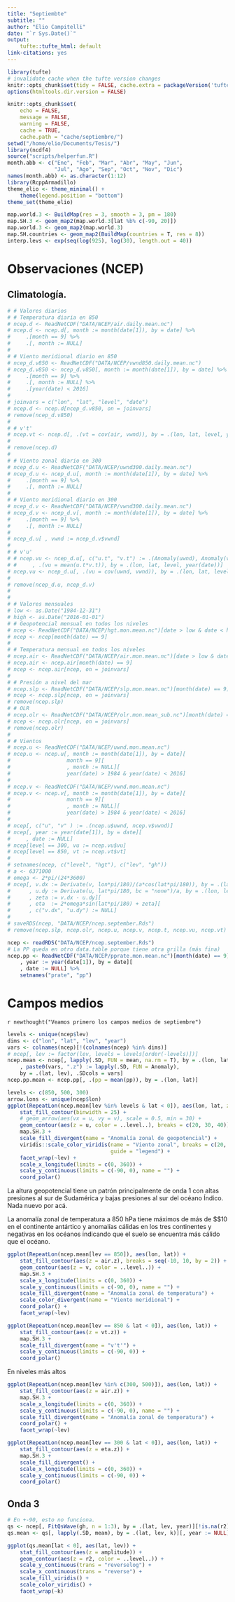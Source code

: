 ```yaml
---
title: "Septiembte"
subtitle: ""
author: "Elio Campitelli"
date: "`r Sys.Date()`"
output:
    tufte::tufte_html: default
link-citations: yes
---
```


```r
library(tufte)
# invalidate cache when the tufte version changes
knitr::opts_chunk$set(tidy = FALSE, cache.extra = packageVersion('tufte'))
options(htmltools.dir.version = FALSE)

knitr::opts_chunk$set(
    echo = FALSE,
    message = FALSE,
    warning = FALSE,
    cache = TRUE,
    cache.path = "cache/septiembre/")
setwd("/home/elio/Documents/Tesis/")
library(ncdf4)
source("scripts/helperfun.R")
month.abb <- c("Ene", "Feb", "Mar", "Abr", "May", "Jun",
               "Jul", "Ago", "Sep", "Oct", "Nov", "Dic")
names(month.abb) <- as.character(1:12)
library(RcppArmadillo)
theme_elio <- theme_minimal() +
    theme(legend.position = "bottom")
theme_set(theme_elio)

map.world.3 <- BuildMap(res = 3, smooth = 3, pm = 180)
map.SH.3 <- geom_map2(map.world.3[lat %b% c(-90, 20)])
map.world.3 <- geom_map2(map.world.3)
map.SH.countries <- geom_map2(BuildMap(countries = T, res = 8))
interp.levs <- exp(seq(log(925), log(30), length.out = 40))
```


# Observaciones (NCEP)

## Climatología.


```r
# # Valores diarios
# # Temperatura diaria en 850
# ncep.d <- ReadNetCDF("DATA/NCEP/air.daily.mean.nc")
# ncep.d <- ncep.d[, month := month(date[1]), by = date] %>%
#     .[month == 9] %>%
#     .[, month := NULL]
# 
# # Viento meridional diario en 850
# ncep_d.v850 <- ReadNetCDF("DATA/NCEP/vwnd850.daily.mean.nc")
# ncep_d.v850 <- ncep_d.v850[, month := month(date[1]), by = date] %>%
#     .[month == 9] %>%
#     .[, month := NULL] %>%
#     .[year(date) < 2016]
# 
# joinvars = c("lon", "lat", "level", "date")
# ncep.d <- ncep.d[ncep_d.v850, on = joinvars]
# remove(ncep_d.v850)
# 
# # v't'
# ncep.vt <- ncep.d[, .(vt = cov(air, vwnd)), by = .(lon, lat, level, year(date))]
# 
# remove(ncep.d)
# 
# # Viento zonal diario en 300
# ncep_d.u <- ReadNetCDF("DATA/NCEP/uwnd300.daily.mean.nc")
# ncep_d.u <- ncep_d.u[, month := month(date[1]), by = date] %>%
#     .[month == 9] %>%
#     .[, month := NULL]
# 
# # Viento meridional diario en 300
# ncep_d.v <- ReadNetCDF("DATA/NCEP/vwnd300.daily.mean.nc")
# ncep_d.v <- ncep_d.v[, month := month(date[1]), by = date] %>%
#     .[month == 9] %>%
#     .[, month := NULL]
# 
# ncep_d.u[ , vwnd := ncep_d.v$vwnd]
# 
# # v'u'
# # ncep.vu <- ncep_d.u[, c("u.t", "v.t") := .(Anomaly(uwnd), Anomaly(vwnd)), by = .(lon, lat, level)][
# #     , .(vu = mean(u.t*v.t)), by = .(lon, lat, level, year(date))]
# ncep.vu <- ncep_d.u[, .(vu = cov(uwnd, vwnd)), by = .(lon, lat, level, year(date))]
# 
# remove(ncep_d.u, ncep_d.v)
# 
# 
# # Valores mensuales
# low <- as.Date("1984-12-31")
# high <- as.Date("2016-01-01")
# # Geopotencial mensual en todos los niveles
# ncep <- ReadNetCDF("DATA/NCEP/hgt.mon.mean.nc")[date > low & date < high]
# ncep <- ncep[month(date) == 9]
# 
# # Temperatura mensual en todos los niveles
# ncep.air <- ReadNetCDF("DATA/NCEP/air.mon.mean.nc")[date > low & date < high]
# ncep.air <- ncep.air[month(date) == 9]
# ncep <- ncep.air[ncep, on = joinvars]
# 
# # Presión a nivel del mar
# ncep.slp <- ReadNetCDF("DATA/NCEP/slp.mon.mean.nc")[month(date) == 9][, level := 1000]
# ncep <- ncep.slp[ncep, on = joinvars]
# remove(ncep.slp)
# # OLR
# ncep.olr <- ReadNetCDF("DATA/NCEP/olr.mon.mean_sub.nc")[month(date) == 9][, level := 10]
# ncep <- ncep.olr[ncep, on = joinvars]
# remove(ncep.olr)
# 
# # Vientos
# ncep.u <- ReadNetCDF("DATA/NCEP/uwnd.mon.mean.nc")
# ncep.u <- ncep.u[, month := month(date[1]), by = date][
#                  month == 9][
#                  , month := NULL][
#                  year(date) > 1984 & year(date) < 2016]
# 
# ncep.v <- ReadNetCDF("DATA/NCEP/vwnd.mon.mean.nc")
# ncep.v <- ncep.v[, month := month(date[1]), by = date][
#                  month == 9][
#                  , month := NULL][
#                  year(date) > 1984 & year(date) < 2016]
# 
# ncep[, c("u", "v" ) := .(ncep.u$uwnd, ncep.v$vwnd)]
# ncep[, year := year(date[1]), by = date][
#     , date := NULL]
# ncep[level == 300, vu := ncep.vu$vu]
# ncep[level == 850, vt := ncep.vt$vt]
# 
# setnames(ncep, c("level", "hgt"), c("lev", "gh"))
# a <- 6371000
# omega <- 2*pi/(24*3600)
# ncep[, v.dx := Derivate(v, lon*pi/180)/(a*cos(lat*pi/180)), by = .(lat, lev, year)][
#      , u.dy := Derivate(u, lat*pi/180, bc = "none")/a, by = .(lon, lev, year)][
#      , zeta := v.dx - u.dy][
#      , eta  := 2*omega*sin(lat*pi/180) + zeta][
#      , c("v.dx", "u.dy") := NULL]
# 
# saveRDS(ncep, "DATA/NCEP/ncep.september.Rds")
# remove(ncep.slp, ncep.olr, ncep.u, ncep.v, ncep.t, ncep.vu, ncep.vt)
```

```r
ncep <- readRDS("DATA/NCEP/ncep.september.Rds")
# La PP queda en otro data.table porque tiene otra grilla (más fina)
ncep.pp <- ReadNetCDF("DATA/NCEP/pprate.mon.mean.nc")[month(date) == 9][
    , year := year(date[1]), by = date][
    , date := NULL] %>% 
    setnames("prate", "pp")
```

# Campos medios

`r newthought("Veamos primero los campos medios de septiembre")`

```r
levels <- unique(ncep$lev)
dims <- c("lon", "lat", "lev", "year")
vars <- colnames(ncep)[!(colnames(ncep) %in% dims)]
# ncep[, lev := factor(lev, levels = levels[order(-levels)])]
ncep.mean <- ncep[, lapply(.SD, FUN = mean, na.rm = T), by = .(lon, lat, lev), .SDcols = -c("year")][
    , paste0(vars, ".z") := lapply(.SD, FUN = Anomaly), 
    by = .(lat, lev), .SDcols = vars]
ncep.pp.mean <- ncep.pp[, .(pp = mean(pp)), by = .(lon, lat)]
```

```r
levels <- c(850, 500, 300)
arrow.lons <- unique(ncep$lon)
ggplot(RepeatLon(ncep.mean[lev %in% levels & lat < 0]), aes(lon, lat, z = gh.z)) +
    stat_fill_contour(binwidth = 25) +
    # geom_arrow(aes(vx = u, vy = v), scale = 0.5, min = 30) +
    geom_contour(aes(z = u, color = ..level..), breaks = c(20, 30, 40)) +
    map.SH.3 +
    scale_fill_divergent(name = "Anomalía zonal de geopotencial") +
    viridis::scale_color_viridis(name = "Viento zonal", breaks = c(20, 30, 40),
                                 guide = "legend") +
    facet_wrap(~lev) +
    scale_x_longitude(limits = c(0, 360)) +
    scale_y_continuous(limits = c(-90, 0), name = "") +
    coord_polar() 
```

La altura geopotencial tiene un patrón principalmente de onda 1 con altas presiones al sur de Sudamérica y bajas presiones al sur del océano Índico. Nada nuevo por acá. 

La anomalía zonal de temperatura a 850 hPa tiene máximos de más de $\pm$10 en el continente antártico y anomalías cálidas en los tres continentes y negativas en los océanos indicando que el suelo se encuentra más cálido que el océano.  

```r
ggplot(RepeatLon(ncep.mean[lev == 850]), aes(lon, lat)) +
    stat_fill_contour(aes(z = air.z), breaks = seq(-10, 10, by = 2)) +
    geom_contour(aes(z = v, color = ..level..)) +
    map.SH.3 +
    scale_x_longitude(limits = c(0, 360)) +
    scale_y_continuous(limits = c(-90, 0), name = "") +
    scale_fill_divergent(name = "Anomalía zonal de temperatura") +
    scale_color_divergent(name = "Viento meridional") +
    coord_polar() +
    facet_wrap(~lev) 
```


```r
ggplot(RepeatLon(ncep.mean[lev == 850 & lat < 0]), aes(lon, lat)) +
    stat_fill_contour(aes(z = vt.z)) +
    map.SH.3 +
    scale_fill_divergent(name = "v't'") + 
    scale_y_continuous(limits = c(-90, 0)) +
    coord_polar() 
```

En niveles más altos 

```r
ggplot(RepeatLon(ncep.mean[lev %in% c(300, 500)]), aes(lon, lat)) +
    stat_fill_contour(aes(z = air.z)) +
    map.SH.3 +
    scale_x_longitude(limits = c(0, 360)) +
    scale_y_continuous(limits = c(-90, 0), name = "") +
    scale_fill_divergent(name = "Anomalía zonal de temperatura") +
    coord_polar() +
    facet_wrap(~lev)
```



```r
ggplot(RepeatLon(ncep.mean[lev == 300 & lat < 0]), aes(lon, lat)) +
    stat_fill_contour(aes(z = eta.z)) +
    map.SH.3 +
    scale_fill_divergent() +
    scale_x_longitude(limits = c(0, 360)) +
    scale_y_continuous(limits = c(-90, 0)) +
    coord_polar() 
```




## Onda 3

```r
# En +-90, esto no funciona.
qs <- ncep[, FitQsWave(gh, n = 1:3), by = .(lat, lev, year)][!is.na(r2)]
qs.mean <- qs[, lapply(.SD, mean), by = .(lat, lev, k)][, year := NULL]
```

```r
ggplot(qs.mean[lat < 0], aes(lat, lev)) +
    stat_fill_contour(aes(z = amplitude)) +
    geom_contour(aes(z = r2, color = ..level..)) +
    scale_y_continuous(trans = "reverselog") +
    scale_x_continuous(trans = "reverse") + 
    scale_fill_viridis() +
    scale_color_viridis() +
    facet_wrap(~k)
```

